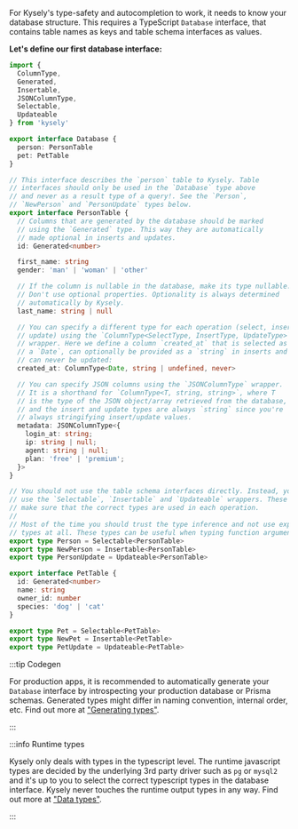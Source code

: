 For Kysely's type-safety and autocompletion to work, it needs to know your
database structure. This requires a TypeScript <code>Database</code>
interface, that contains table names as keys and table schema interfaces as
values.

**Let's define our first database interface:**

```ts title="src/types.ts"
import {
  ColumnType,
  Generated,
  Insertable,
  JSONColumnType,
  Selectable,
  Updateable
} from 'kysely'

export interface Database {
  person: PersonTable
  pet: PetTable
}

// This interface describes the `person` table to Kysely. Table
// interfaces should only be used in the `Database` type above
// and never as a result type of a query!. See the `Person`,
// `NewPerson` and `PersonUpdate` types below.
export interface PersonTable {
  // Columns that are generated by the database should be marked
  // using the `Generated` type. This way they are automatically
  // made optional in inserts and updates.
  id: Generated<number>

  first_name: string
  gender: 'man' | 'woman' | 'other'

  // If the column is nullable in the database, make its type nullable.
  // Don't use optional properties. Optionality is always determined
  // automatically by Kysely.
  last_name: string | null

  // You can specify a different type for each operation (select, insert and
  // update) using the `ColumnType<SelectType, InsertType, UpdateType>`
  // wrapper. Here we define a column `created_at` that is selected as
  // a `Date`, can optionally be provided as a `string` in inserts and
  // can never be updated:
  created_at: ColumnType<Date, string | undefined, never>

  // You can specify JSON columns using the `JSONColumnType` wrapper.
  // It is a shorthand for `ColumnType<T, string, string>`, where T
  // is the type of the JSON object/array retrieved from the database,
  // and the insert and update types are always `string` since you're
  // always stringifying insert/update values.
  metadata: JSONColumnType<{
    login_at: string;
    ip: string | null;
    agent: string | null;
    plan: 'free' | 'premium';
  }>
}

// You should not use the table schema interfaces directly. Instead, you should
// use the `Selectable`, `Insertable` and `Updateable` wrappers. These wrappers
// make sure that the correct types are used in each operation.
//
// Most of the time you should trust the type inference and not use explicit
// types at all. These types can be useful when typing function arguments.
export type Person = Selectable<PersonTable>
export type NewPerson = Insertable<PersonTable>
export type PersonUpdate = Updateable<PersonTable>

export interface PetTable {
  id: Generated<number>
  name: string
  owner_id: number
  species: 'dog' | 'cat'
}

export type Pet = Selectable<PetTable>
export type NewPet = Insertable<PetTable>
export type PetUpdate = Updateable<PetTable>
```

:::tip Codegen

For production apps, it is recommended to automatically generate your <code>Database</code>
interface by introspecting your production database or Prisma schemas. Generated types
might differ in naming convention, internal order, etc. Find out more at ["Generating types"](https://kysely.dev/docs/generating-types).

:::

:::info Runtime types

Kysely only deals with types in the typescript level. The runtime javascript types are decided
by the underlying 3rd party driver such as `pg` or `mysql2` and it's up to you to select the correct
typescript types in the database interface. Kysely never touches the runtime output types in
any way. Find out more at ["Data types"](https://kysely.dev/docs/recipes/data-types).

:::
